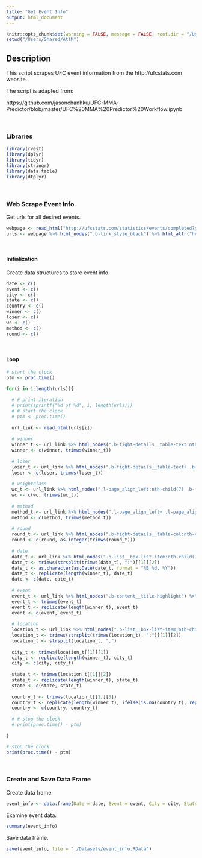 ```yaml
---
title: "Get Event Info"
output: html_document
---
```


```r
knitr::opts_chunk$set(warning = FALSE, message = FALSE, root.dir = "/Users/Shared/AttM")
setwd("/Users/Shared/AttM")
```

## Description 

This script scrapes UFC event information from the http://ufcstats.com website.

The script is adapted from:

https://github.com/jasonchanhku/UFC-MMA-Predictor/blob/master/UFC%20MMA%20Predictor%20Workflow.ipynb

 <br>
   
### Libraries

```r
library(rvest)
library(dplyr)
library(tidyr)
library(stringr)
library(data.table)
library(dtplyr)
```

 <br>
   
### Web Scrape Event Info

Get urls for all desired events. 

```r
webpage <- read_html("http://ufcstats.com/statistics/events/completed?page=all")
urls <- webpage %>% html_nodes(".b-link_style_black") %>% html_attr("href")
```

 <br>
 
#### Initialization 

Create data structures to store event info.

```r
date <- c()
event <- c()
city <- c()
state <- c()
country <- c()
winner <- c()
loser <- c()
wc <- c()
method <- c()
round <- c()
```

 <br>
   
#### Loop

```r
# start the clock
ptm <- proc.time()

for(i in 1:length(urls)){
  
  # # print iteration
  # print(sprintf("%d of %d", i, length(urls)))
  # # start the clock
  # ptm <- proc.time()
  
  url_link <- read_html(urls[i])
  
  # winner 
  winner_t <- url_link %>% html_nodes(".b-fight-details__table-text:nth-child(1) .b-link_style_black") %>% html_text()
  winner <- c(winner, trimws(winner_t))
  
  # loser
  loser_t <- url_link %>% html_nodes(".b-fight-details__table-text+ .b-fight-details__table-text .b-link_style_black") %>% html_text()
  loser <- c(loser, trimws(loser_t))
  
  # weightclass
  wc_t <- url_link %>% html_nodes(".l-page_align_left:nth-child(7) .b-fight-details__table-text") %>% html_text()
  wc <- c(wc, trimws(wc_t))
  
  # method
  method_t <- url_link %>% html_nodes(".l-page_align_left+ .l-page_align_left .b-fight-details__table-text:nth-child(1)") %>% html_text()
  method <- c(method, trimws(method_t))
  
  # round 
  round_t <- url_link %>% html_nodes(".b-fight-details__table-col:nth-child(9) .b-fight-details__table-text") %>% html_text()
  round <- c(round, as.integer(trimws(round_t)))
  
  # date
  date_t <- url_link %>% html_nodes(".b-list__box-list-item:nth-child(1)") %>% html_text()
  date_t <- trimws(strsplit(trimws(date_t), ":")[[1]][2])
  date_t <- as.character(as.Date(date_t, format = "%B %d, %Y"))
  date_t <- replicate(length(winner_t), date_t)
  date <- c(date, date_t)    
  
  # event
  event_t <- url_link %>% html_nodes(".b-content__title-highlight") %>% html_text()
  event_t <- trimws(event_t)
  event_t <- replicate(length(winner_t), event_t)
  event <- c(event, event_t)
  
  # location
  location_t <- url_link %>% html_nodes(".b-list__box-list-item:nth-child(2)") %>% html_text()
  location_t <- trimws(strsplit(trimws(location_t), ":")[[1]][2])
  location_t <- strsplit(location_t, ",")
  
  city_t <- trimws(location_t[[1]][1])
  city_t <- replicate(length(winner_t), city_t)
  city <- c(city, city_t)
  
  state_t <- trimws(location_t[[1]][2])
  state_t <- replicate(length(winner_t), state_t)
  state <- c(state, state_t)
  
  country_t <- trimws(location_t[[1]][3])
  country_t <- replicate(length(winner_t), ifelse(is.na(country_t), replicate(length(winner_t), state_t),replicate(length(winner_t), country_t)))
  country <- c(country, country_t)

  # # stop the clock
  # print(proc.time() - ptm)
  
}

# stop the clock
print(proc.time() - ptm)
```

 <br>
   
### Create and Save Data Frame

Create data frame.

```r
event_info <- data.frame(Date = date, Event = event, City = city, State = state, Country = country, Winner = winner, Loser = loser, WeightClass = wc, Round = round, Method = method)
```

Examine event data.

```r
summary(event_info)
```

Save data frame. 

```r
save(event_info, file = "./Datasets/event_info.RData")
```
